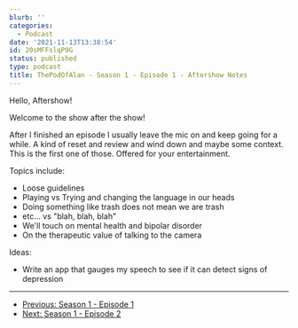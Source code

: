 ```yaml
---
blurb: ''
categories:
  - Podcast
date: '2021-11-13T13:38:54'
id: 20sMFFslqP9G
status: published
type: podcast
title: ThePodOfAlan - Season 1 - Episode 1 - Aftershow Notes
---
```


<YouTubeVideo id="aClqoHeKuYw" />

Hello, Aftershow! 

Welcome to the show after the show! 

After I finished an episode I usually leave the mic on and keep going for a while. A kind of reset and review and wind down and maybe some context. This is the first one of those. Offered for your entertainment.

Topics include: 

- Loose guidelines 
- Playing vs Trying and changing the language in our heads
- Doing something like trash does not mean we are trash
- etc... vs "blah, blah, blah"
- We'll touch on mental health and bipolar disorder 
- On the therapeutic value of talking to the camera

Ideas:

- Write an app that gauges my speech to see if it can detect signs of depression

---

- [Previous: Season 1 - Episode 1](/posts/20cqqoNF5mAd--thepodofalan--season-1--episode-1--show-notes)
- [Next: Season 1 - Episode 2](/posts/20sPk2lLN4n2--thepodofalan--season-1--episode-2--show-notes)



